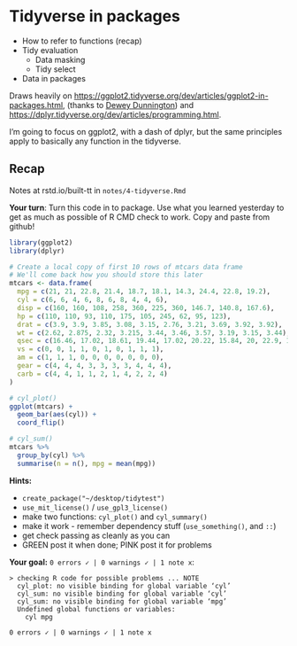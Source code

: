 # Tidyverse in packages

* How to refer to functions (recap)
* Tidy evaluation
  * Data masking
  * Tidy select
* Data in packages

Draws heavily on <https://ggplot2.tidyverse.org/dev/articles/ggplot2-in-packages.html>,
(thanks to [Dewey Dunnington](http://github.com/paleolimbot)) and <https://dplyr.tidyverse.org/dev/articles/programming.html>.

I'm going to focus on ggplot2, with a dash of dplyr, 
but the same principles apply to basically any function in the tidyverse.

## Recap 

Notes at rstd.io/built-tt in `notes/4-tidyverse.Rmd` 

**Your turn**: Turn this code in to package. 
Use what you learned yesterday to get as much as possible of R CMD check to work. 
Copy and paste from github!

```r
library(ggplot2)
library(dplyr)

# Create a local copy of first 10 rows of mtcars data frame
# We'll come back how you should store this later
mtcars <- data.frame(
  mpg = c(21, 21, 22.8, 21.4, 18.7, 18.1, 14.3, 24.4, 22.8, 19.2),
  cyl = c(6, 6, 4, 6, 8, 6, 8, 4, 4, 6),
  disp = c(160, 160, 108, 258, 360, 225, 360, 146.7, 140.8, 167.6),
  hp = c(110, 110, 93, 110, 175, 105, 245, 62, 95, 123),
  drat = c(3.9, 3.9, 3.85, 3.08, 3.15, 2.76, 3.21, 3.69, 3.92, 3.92),
  wt = c(2.62, 2.875, 2.32, 3.215, 3.44, 3.46, 3.57, 3.19, 3.15, 3.44),
  qsec = c(16.46, 17.02, 18.61, 19.44, 17.02, 20.22, 15.84, 20, 22.9, 18.3),
  vs = c(0, 0, 1, 1, 0, 1, 0, 1, 1, 1),
  am = c(1, 1, 1, 0, 0, 0, 0, 0, 0, 0),
  gear = c(4, 4, 4, 3, 3, 3, 3, 4, 4, 4),
  carb = c(4, 4, 1, 1, 2, 1, 4, 2, 2, 4)
)

# cyl_plot()
ggplot(mtcars) + 
  geom_bar(aes(cyl)) + 
  coord_flip()

# cyl_sum()
mtcars %>% 
  group_by(cyl) %>% 
  summarise(n = n(), mpg = mean(mpg))
```

**Hints:**

* `create_package("~/desktop/tidytest")`
* `use_mit_license()` / `use_gpl3_license()`
* make two functions: `cyl_plot()` and `cyl_summary()`
* make it work - remember dependency stuff (`use_something()`, and `::`)
* get check passing as cleanly as you can
* GREEN post it when done; PINK post it for problems

**Your goal:**  `0 errors ✓ | 0 warnings ✓ | 1 note x`:
```
> checking R code for possible problems ... NOTE
  cyl_plot: no visible binding for global variable ‘cyl’
  cyl_sum: no visible binding for global variable ‘cyl’
  cyl_sum: no visible binding for global variable ‘mpg’
  Undefined global functions or variables:
    cyl mpg

0 errors ✓ | 0 warnings ✓ | 1 note x
```

<!-- Commit up to here before starting -->
